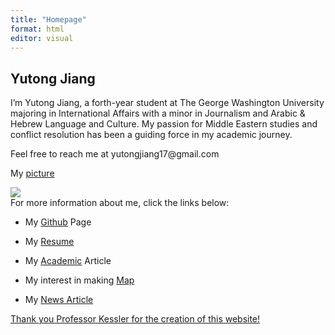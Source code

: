 ```yaml
---
title: "Homepage"
format: html
editor: visual
---
```


## Yutong Jiang

I'm Yutong Jiang, a forth-year student at The George Washington University majoring in International Affairs with a minor in Journalism and Arabic & Hebrew Language and Culture. My passion for Middle Eastern studies and conflict resolution has been a guiding force in my academic journey.

Feel free to reach me at yutongjiang17\@gmail.com

My [picture](https://github.com/amyutone/mywebsite12-5/blob/main/unnamed%20(1).jpg)

![](unnamed%20(1).jpg)\
For more information about me, click the links below:

-   My [Github](https://github.com/amyutone){.uri} Page

-   My [Resume](https://github.com/amyutone/mywebsite12-5/blob/main/Resume%20%20-%20Yutong%20Jiang%20.pdf)

-   My [Academic](https://amyutone.github.io/mywebsite12-5/academic.html) Article

-   My interest in making [Map](https://amyutone.github.io/mywebsite12-5/map.html)

-   My [News Article](https://amyutone.github.io/mywebsite12-5/academic.html)

[Thank you Professor Kessler for the creation of this website!](https://github.com/amyutone/mywebsite12-5/blob/main/Thank%20You%20Letter.pdf)\
